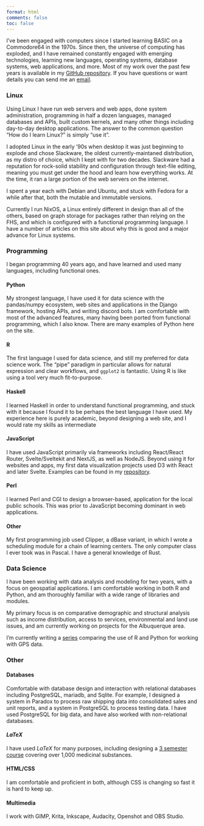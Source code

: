 ```yaml
---
format: html
comments: false
toc: false
---
```


I've been engaged with computers since I started learning BASIC on a Commodore64 in the 1970s. Since then, the universe of computing has exploded, and I have remained constantly engaged with emerging technologies, learning new languages, operating systems, database systems, web applications, and more. Most of my work over the past few years is available in my [GitHub repository](https://github.com/biscotty666). If you have questions or want details you can send me an [email](mailto:biscotty666@gmail.com).

### Linux

Using Linux I have run web servers and web apps, done system administration, programming in half a dozen languages, managed databases and APIs, built custom kernels, and many other things including day-to-day desktop applications. The answer to the common question "How do I learn Linux?" is simply "use it".

I adopted Linux in the early '90s when desktop it was just beginning to explode and chose Slackware, the oldest currently-maintaned distribution, as my distro of choice, which I kept with for two decades. Slackware had a reputation for rock-solid stability and configuration through text-file editing, meaning you must get under the hood and learn how everything works. At the time, it ran a large portion of the web servers on the internet.

I spent a year each with Debian and Ubuntu, and stuck with Fedora for a while after that, both the mutable and immutable versions.

Currently I run NixOS, a Linux entirely different in design than all of the others, based on graph storage for packages rather than relying on the FHS, and which is configured with a functional programming language. I have a number of articles on this site about why this is good and a major advance for Linux systems.

### Programming

I began programming 40 years ago, and have learned and used many languages, including functional ones.

#### Python

My strongest language, I have used it for data science with the pandas/numpy ecosystem, web sites and applications in the Django framework, hosting APIs, and writing discord bots. I am comfortable with most of the advanced features, many having been ported from functional programming, which I also know. There are many examples of Python here on the site.

#### R

The first language I used for data science, and still my preferred for data science work. The "pipe" paradigm in particular allows for natural expression and clear workflows, and `ggplot2` is fantastic. Using R is like using a tool very much fit-to-purpose. 

#### Haskell

I learned Haskell in order to understand functional programming, and stuck with it because I found it to be perhaps the best language I have used. My experience here is purely academic, beyond designing a web site, and I would rate my skills as intermediate

#### JavaScript

I have used JavaScript primarily via frameworks including React/React Router, Svelte/Sveltekit and NextJS, as well as NodeJS. Beyond using it for websites and apps, my first data visualization projects used D3 with React and later Svelte. Examples can be found in my [repository](https:github.com/biscotty666).

#### Perl

I learned Perl and CGI to design a browser-based, application for the local public schools. This was prior to JavaScript becoming dominant in web applications.

#### Other

My first programming job used Clipper, a dBase variant, in which I wrote a scheduling module for a chain of learning centers. The only computer class I ever took was in Pascal. I have a general knowledge of Rust.

### Data Science

I have been working with data analysis and modeling for two years, with a focus on geospatial applications. I am comfortable working in both R and Python, and am thoroughly familiar with a wide range of libraries and modules.

My primary focus is on comparative demographic and structural analysis such as income distribution, access to services, environmental and land use issues, and am currently working on projects for the Albuquerque area.

I'm currently writing a [series](../posts/data-science/r-gpx-mapping/trail-mapping-with-r/index.qmd) comparing the use of R and Python for working with GPS data.

### Other

#### Databases

Comfortable with database design and interaction with relational databases including PostgreSQL, mariadb, and Sqlite. For example, I designed a system in Paradox to process raw shipping data into consolidated sales and unit reports, and a system in PostgreSQL to process testing data. I have used PostgreSQL for big data, and have also worked with non-relational databases.

#### $LaTeX$

I have used $LaTeX$ for many purposes, including designing a [3 semester course](vignettes/chinese-herb-class/index.qmd) covering over 1,000 medicinal substances.

#### HTML/CSS

I am comfortable and proficient in both, although CSS is changing so fast it is hard to keep up.

#### Multimedia

I work with GIMP, Krita, Inkscape, Audacity, Openshot and OBS Studio.

